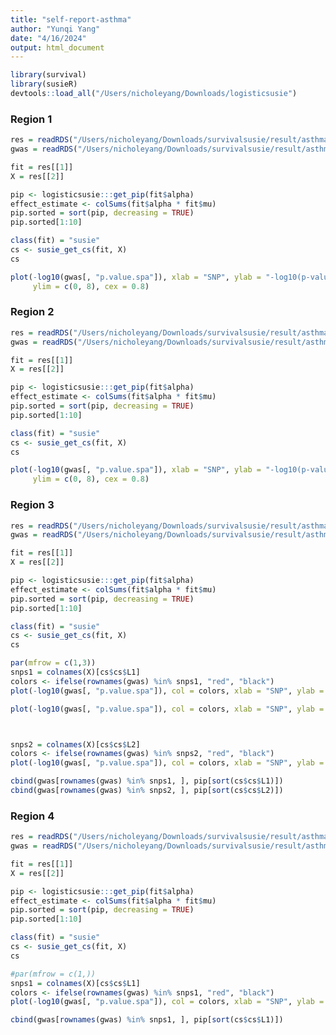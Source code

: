 ```yaml
---
title: "self-report-asthma"
author: "Yunqi Yang"
date: "4/16/2024"
output: html_document
---
```


```r
library(survival)
library(susieR)
devtools::load_all("/Users/nicholeyang/Downloads/logisticsusie")
```

### Region 1
```r
res = readRDS("/Users/nicholeyang/Downloads/survivalsusie/result/asthma_self_report/res_susie/fit.susie.chr11_61000000_63000000.rds")
gwas = readRDS("/Users/nicholeyang/Downloads/survivalsusie/result/asthma_self_report/res202404/gwas_chr11_61000000_63000000.rds")
```

```r
fit = res[[1]]
X = res[[2]]

pip <- logisticsusie:::get_pip(fit$alpha)
effect_estimate <- colSums(fit$alpha * fit$mu)
pip.sorted = sort(pip, decreasing = TRUE)
pip.sorted[1:10]

class(fit) = "susie"
cs <- susie_get_cs(fit, X)
cs
```

```r
plot(-log10(gwas[, "p.value.spa"]), xlab = "SNP", ylab = "-log10(p-value)", 
     ylim = c(0, 8), cex = 0.8)
```


### Region 2
```r
res = readRDS("/Users/nicholeyang/Downloads/survivalsusie/result/asthma_self_report/res_susie/fit.susie.chr11_1113000_1750000.rds")
gwas = readRDS("/Users/nicholeyang/Downloads/survivalsusie/result/asthma_self_report/res202404/gwas_chr11_1113000_1750000.rds")
```

```r
fit = res[[1]]
X = res[[2]]

pip <- logisticsusie:::get_pip(fit$alpha)
effect_estimate <- colSums(fit$alpha * fit$mu)
pip.sorted = sort(pip, decreasing = TRUE)
pip.sorted[1:10]

class(fit) = "susie"
cs <- susie_get_cs(fit, X)
cs
```

```r
plot(-log10(gwas[, "p.value.spa"]), xlab = "SNP", ylab = "-log10(p-value)", 
     ylim = c(0, 8), cex = 0.8)
```


### Region 3
```r
res = readRDS("/Users/nicholeyang/Downloads/survivalsusie/result/asthma_self_report/res_susie/fit.susie.chr11_75000000_77000000.rds")
gwas = readRDS("/Users/nicholeyang/Downloads/survivalsusie/result/asthma_self_report/res202404/gwas_chr11_75000000_77000000.rds")
```

```r
fit = res[[1]]
X = res[[2]]

pip <- logisticsusie:::get_pip(fit$alpha)
effect_estimate <- colSums(fit$alpha * fit$mu)
pip.sorted = sort(pip, decreasing = TRUE)
pip.sorted[1:10]

class(fit) = "susie"
cs <- susie_get_cs(fit, X)
cs
```

```r
par(mfrow = c(1,3))
snps1 = colnames(X)[cs$cs$L1]
colors <- ifelse(rownames(gwas) %in% snps1, "red", "black")
plot(-log10(gwas[, "p.value.spa"]), col = colors, xlab = "SNP", ylab = "-log10(p-value)", cex = 0.8, pch = 20)

plot(-log10(gwas[, "p.value.spa"]), col = colors, xlab = "SNP", ylab = "-log10(p-value)", cex = 0.8, pch = 20, ylim = c(34, 40))



snps2 = colnames(X)[cs$cs$L2]
colors <- ifelse(rownames(gwas) %in% snps2, "red", "black")
plot(-log10(gwas[, "p.value.spa"]), col = colors, xlab = "SNP", ylab = "-log10(p-value)", cex = 0.8, pch = 20)
```

```r
cbind(gwas[rownames(gwas) %in% snps1, ], pip[sort(cs$cs$L1)])
cbind(gwas[rownames(gwas) %in% snps2, ], pip[sort(cs$cs$L2)])
```

### Region 4
```r
res = readRDS("/Users/nicholeyang/Downloads/survivalsusie/result/asthma_self_report/res_susie/fit.susie.chr17_37500000_39000000.rds")
gwas = readRDS("/Users/nicholeyang/Downloads/survivalsusie/result/asthma_self_report/res202404/gwas_chr17_37500000_39000000.rds")
```

```r
fit = res[[1]]
X = res[[2]]

pip <- logisticsusie:::get_pip(fit$alpha)
effect_estimate <- colSums(fit$alpha * fit$mu)
pip.sorted = sort(pip, decreasing = TRUE)
pip.sorted[1:10]

class(fit) = "susie"
cs <- susie_get_cs(fit, X)
cs
```

```r
#par(mfrow = c(1,))
snps1 = colnames(X)[cs$cs$L1]
colors <- ifelse(rownames(gwas) %in% snps1, "red", "black")
plot(-log10(gwas[, "p.value.spa"]), col = colors, xlab = "SNP", ylab = "-log10(p-value)", cex = 0.8, pch = 20)

```

```r
cbind(gwas[rownames(gwas) %in% snps1, ], pip[sort(cs$cs$L1)])
```


